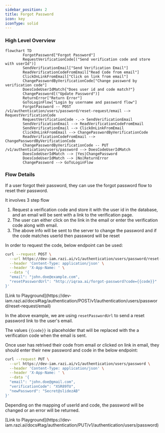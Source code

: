 ```yaml
---
sidebar_position: 2
title: Forgot Password
icon: key
iconType: solid
---
```


### High Level Overview
```mermaid
flowchart TD
        ForgotPassword["Forgot Password"]
        RequestVerificationCode[("Send verification code and store with userId")]
        SendVerificationEmail["Send Verification Email"]
        ReadVerificationCodeFromEmail["Read Code from email"]
        ClickOnLinkFromEmail["Click on link from email"]
        ChangePasswordByVerificationCode["Change password by verification code"]
        DoesCodeUserIdMatch{"Does user id and code match?"}
        ChangePassword[("Update Password")]
        ReturnError["Return Error"]
        GoToLoginFlow["Login by username and password flow"]
        ForgotPassword -- POST /v1/authentication/users/password/reset-request/email --> RequestVerificationCode
        RequestVerificationCode -.-> SendVerificationEmail
        SendVerificationEmail --> ReadVerificationCodeFromEmail
        SendVerificationEmail --> ClickOnLinkFromEmail
        ClickOnLinkFromEmail --> ChangePasswordByVerificationCode
        ReadVerificationCodeFromEmail --> ChangePasswordByVerificationCode
        ChangePasswordByVerificationCode -- PUT /v1/authentication/users/password --> DoesCodeUserIdMatch
        DoesCodeUserIdMatch --> |Yes|ChangePassword
        DoesCodeUserIdMatch --> |No|ReturnError
        ChangePassword --> GoToLoginFlow
```

### Flow Details
If a user forgot their password, they can use the forgot password flow to reset their password.

It involves 3 step flow

1. Request a verification code and store it with the user id in the database, and an email will be sent with a link to the verification page.
2. The user can either click on the link in the email or enter the verification code along with email.
3. The above info will be sent to the server to change the password and if the code matches userId then password will be reset

In order to request the code, below endpoint can be used:

```bash
curl --request POST \
  --url https://dev-iam.razi.ai/v1/authentication/users/password/reset-request/email \
  --header 'Content-Type: application/json' \
  --header 'X-App-Name: ' \
  --data '{
  "email": "john.doe@example.com",
  "resetPasswordUrl": "http://iqraa.ai/forgot-password?code={{code}}"
}'
```
<Tip>
[Link to Playground](https://dev-iam.razi.ai/docs#tag/authentication/POST/v1/authentication/users/password/reset-request/email)

In the above example, we are using `resetPasswordUrl` to send a reset password link to the user's email.

The values `{{code}}` is placeholder that will be replaced with the a verification code when the email is sent.
</Tip>

Once user has retrived their code from email or clicked on link in email, they should enter their new password and code in the below endpoint:

```bash
curl --request PUT \
  --url https://dev-iam.razi.ai/v1/authentication/users/password \
  --header 'Content-Type: application/json' \
  --header 'X-App-Name: ' \
  --data '{
  "email": "john.doe@gmail.com",
  "verificationCode": "XSR89TU",
  "newPassword": "Secret@slidezAB"
}'
```

Depending on the mapping of userId and code, the password will be changed or an error will be returned.

<Tip>
[Link to Playground](https://dev-iam.razi.ai/docs#tag/authentication/PUT/v1/authentication/users/password)
</Tip>

